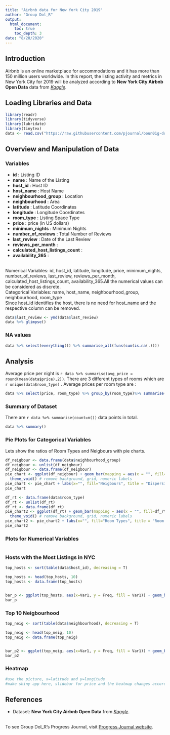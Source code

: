 ```yaml
---
title: "Airbnb data for New York City 2019"
author: "Group Dol_R"
output: 
  html_document:
    toc: true
    toc_depth: 3
date: "8/20/2020"
---
```


## Introduction
Airbnb is an online marketplace for accommodations and it has more than 150 million users worldwide. In this report, the listing activity and metrics in New York City for 2019 will be analyzed according to **New York City Airbnb Open Data** data from  [*Kaggle*](https://www.kaggle.com/dgomonov/new-york-city-airbnb-open-data). 

## Loading Libraries and Data
```r

library(readr)
library(tidyverse)
library(lubridate)
library(tinytex)
data <- read.csv("https://raw.githubusercontent.com/pjournal/boun01g-dol-r/gh-pages/NYC_assignment/AB_NYC_2019.csv", header = TRUE, check.names=TRUE)
```

## Overview and Manipulation of Data

### Variables
* __id__ : Listing ID
* __name__ : Name of the Listing
* __host_id__ : Host ID
* __host_name__ : Host Name
* __neighbourhood_group__ : Location
* __neighbourhood__ : Area
* __latitude__ : Latitude Coordinates
* __longitude__ : Longitude Coordinates
* __room_type__ : Listing Space Type
* __price__ : price (in US dollars)
* __minimum_nights__ : Minimum Nights
* __number_of_reviews__ : Total Number of Reviews
* __last_review__ : Date of the Last Review
* __reviews_per_month__ : 
* __calculated_host_listings_count__ : 
* __availability_365__ : 

<br> Numerical Variables: id, host_id, latitude, longitude, price, minimum_nights, number_of_reviews, last_review, reviews_per_month, calculated_host_listings_count, availability_365.All the numerical values can be considered as discrete.
<br> Categorical Variables: name, host_name, neighbourhood_group, neighbourhood, room_type 
<br> Since host_id identifies the host, there is no need for host_name and the respective column can be removed.  
```r
data$last_review <- ymd(data$last_review)
data %>% glimpse()
```

### NA values
```r
data %>% select(everything()) %>% summarise_all(funs(sum(is.na(.))))
```

## Analysis
Average price per night is `r data %>% summarise(avg_price = round(mean(data$price),2))`.
There are 3 different types of rooms which are `r unique(data$room_type)` . 
Average prices per room type  are : 
```r
data %>% select(price, room_type) %>% group_by(room_type)%>% summarise(mean(price))
``` 

### Summary of Dataset
There are `r data %>% summarise(count=n())` data points in total.

```r
data %>% summary()
```


### Pie Plots for Categorical Variables
Lets show the ratios of Room Types and Neigbours with pie charts.
```r
df_neigbour <- data.frame(data$neighbourhood_group)
df_neigbour <- unlist(df_neigbour)
df_neigbour <- data.frame(df_neigbour)
pie_chart <- ggplot(df_neigbour) + geom_bar(mapping = aes(x = "", fill=df_neigbour ), width = 1) + coord_polar("y") + 
  theme_void() # remove background, grid, numeric labels
pie_chart <- pie_chart + labs(x="", fill="Neigbours", title = "Dispersion of Neigbour Groups")
pie_chart
```

```r
df_rt <- data.frame(data$room_type)
df_rt <- unlist(df_rt)
df_rt <- data.frame(df_rt)
pie_chart2 <- ggplot(df_rt) + geom_bar(mapping = aes(x = "", fill=df_rt ), width = 1) + coord_polar("y") + 
  theme_void() # remove background, grid, numeric labels
pie_chart2 <- pie_chart2 + labs(x="", fill="Room Types", title = "Room Types Ratio")
pie_chart2
```

### Plots for Numerical Variables
```r

```

### Hosts with the Most Listings in NYC
```r

top_hosts <- sort(table(data$host_id), decreasing = T)

top_hosts <- head(top_hosts, 10)
top_hosts <- data.frame(top_hosts)


bar_p <- ggplot(top_hosts, aes(x=Var1, y = Freq, fill = Var1)) + geom_bar(stat = "identity") + labs(x="Host IDs", y="Count of Host Listings", color="Host IDs", title = "Hosts with the most listing in NYC") + theme(axis.text.x = element_text(angle=45,hjust=1,vjust=1),legend.position = "none")
bar_p

```

### Top 10 Neigbourhood
```r
top_neig <- sort(table(data$neighbourhood), decreasing = T)

top_neig <- head(top_neig, 10)
top_neig <- data.frame(top_neig)


bar_p2 <- ggplot(top_neig, aes(x=Var1, y = Freq, fill = Var1)) + geom_bar(stat = "identity") + labs(x="Neigbours", y="Frequency",color= "Neigbours", title = "Top 10 Frequent Neigbours") + theme(axis.text.x = element_text(angle=45,hjust=1,vjust=1), legend.position = "none")
bar_p2
```

### Heatmap
```r
#use the picture, x=latitude and y=longitude
#make shiny app here, slidebar for price and the heatmap changes according to neigbourhood_group or room_type

```

## References
- Dataset: **New York City Airbnb Open Data** from  [*Kaggle*](https://www.kaggle.com/dgomonov/new-york-city-airbnb-open-data). 



<br>To see Group Dol_R's Progress Journal, visit [Progress Journal website](https://pjournal.github.io/boun01g-dol-r/).




